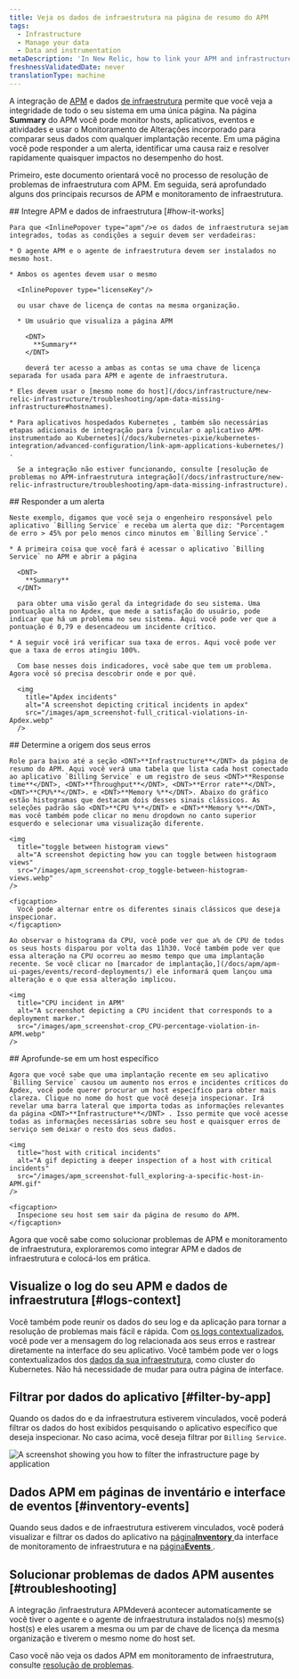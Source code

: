 ```yaml
---
title: Veja os dados de infraestrutura na página de resumo do APM
tags:
  - Infrastructure
  - Manage your data
  - Data and instrumentation
metaDescription: 'In New Relic, how to link your APM and infrastructure data together.'
freshnessValidatedDate: never
translationType: machine
---
```


A integração de [APM](/docs/apm/new-relic-apm/getting-started/welcome-new-relic-apm) e dados [de infraestrutura](/docs/infrastructure/new-relic-infrastructure/getting-started/welcome-new-relic-infrastructure) permite que você veja a integridade de todo o seu sistema em uma única página. Na página <DNT>**Summary**</DNT> do APM você pode monitor hosts, aplicativos, eventos e <InlinePopover type="alerts"/>atividades e usar o Monitoramento de Alterações incorporado para comparar seus dados com qualquer implantação recente. Em uma página você pode responder a um alerta, identificar uma causa raiz e resolver rapidamente quaisquer impactos no desempenho do host.

Primeiro, este documento orientará você no processo de resolução de problemas de infraestrutura com APM. Em seguida, será aprofundado alguns dos principais recursos de APM e monitoramento de infraestrutura.

<Steps>
  <Step>
    ## Integre APM e dados de infraestrutura [#how-it-works]

    Para que <InlinePopover type="apm"/>e os dados de infraestrutura sejam integrados, todas as condições a seguir devem ser verdadeiras:

    * O agente APM e o agente de infraestrutura devem ser instalados no mesmo host.

    * Ambos os agentes devem usar o mesmo

      <InlinePopover type="licenseKey"/>

      ou usar chave de licença de contas na mesma organização.

      * Um usuário que visualiza a página APM

        <DNT>
          **Summary**
        </DNT>

        deverá ter acesso a ambas as contas se uma chave de licença separada for usada para APM e agente de infraestrutura.

    * Eles devem usar o [mesmo nome do host](/docs/infrastructure/new-relic-infrastructure/troubleshooting/apm-data-missing-infrastructure#hostnames).

    * Para aplicativos hospedados Kubernetes , também são necessárias etapas adicionais de integração para [vincular o aplicativo APM-instrumentado ao Kubernetes](/docs/kubernetes-pixie/kubernetes-integration/advanced-configuration/link-apm-applications-kubernetes/) .

      Se a integração não estiver funcionando, consulte [resolução de problemas no APM-infraestrutura integração](/docs/infrastructure/new-relic-infrastructure/troubleshooting/apm-data-missing-infrastructure).
  </Step>

  <Step>
    ## Responder a um alerta

    Neste exemplo, digamos que você seja o engenheiro responsável pelo aplicativo `Billing Service` e receba um alerta que diz: "Porcentagem de erro > 45% por pelo menos cinco minutos em `Billing Service`."

    * A primeira coisa que você fará é acessar o aplicativo `Billing Service` no APM e abrir a página

      <DNT>
        **Summary**
      </DNT>

      para obter uma visão geral da integridade do seu sistema. Uma pontuação alta no Apdex, que mede a satisfação do usuário, pode indicar que há um problema no seu sistema. Aqui você pode ver que a pontuação é 0,79 e desencadeou um incidente crítico.

    * A seguir você irá verificar sua taxa de erros. Aqui você pode ver que a taxa de erros atingiu 100%.

      Com base nesses dois indicadores, você sabe que tem um problema. Agora você só precisa descobrir onde e por quê.

      <img
        title="Apdex incidents"
        alt="A screenshot depicting critical incidents in apdex"
        src="/images/apm_screenshot-full_critical-violations-in-Apdex.webp"
      />
  </Step>

  <Step>
    ## Determine a origem dos seus erros

    Role para baixo até a seção <DNT>**Infrastructure**</DNT> da página de resumo do APM. Aqui você verá uma tabela que lista cada host conectado ao aplicativo `Billing Service` e um registro de seus <DNT>**Response time**</DNT>, <DNT>**Throughput**</DNT>, <DNT>**Error rate**</DNT>, <DNT>**CPU%**</DNT>. e <DNT>**Memory %**</DNT>. Abaixo do gráfico estão histogramas que destacam dois desses sinais clássicos. As seleções padrão são <DNT>**CPU %**</DNT> e <DNT>**Memory %**</DNT>, mas você também pode clicar no menu dropdown no canto superior esquerdo e selecionar uma visualização diferente.

    <img
      title="toggle between histogram views"
      alt="A screenshot depicting how you can toggle between histograom views"
      src="/images/apm_screenshot-crop_toggle-between-histogram-views.webp"
    />

    <figcaption>
      Você pode alternar entre os diferentes sinais clássicos que deseja inspecionar.
    </figcaption>

    Ao observar o histograma da CPU, você pode ver que a% de CPU de todos os seus hosts disparou por volta das 11h30. Você também pode ver que essa alteração na CPU ocorreu ao mesmo tempo que uma implantação recente. Se você clicar no [marcador de implantação,](/docs/apm/apm-ui-pages/events/record-deployments/) ele informará quem lançou uma alteração e o que essa alteração implicou.

    <img
      title="CPU incident in APM"
      alt="A screenshot depicting a CPU incident that corresponds to a deployment marker."
      src="/images/apm_screenshot-crop_CPU-percentage-violation-in-APM.webp"
    />
  </Step>

  <Step>
    ## Aprofunde-se em um host específico

    Agora que você sabe que uma implantação recente em seu aplicativo `Billing Service` causou um aumento nos erros e incidentes críticos do Apdex, você pode querer procurar um host específico para obter mais clareza. Clique no nome do host que você deseja inspecionar. Irá revelar uma barra lateral que importa todas as informações relevantes da página <DNT>**Infrastructure**</DNT> . Isso permite que você acesse todas as informações necessárias sobre seu host e quaisquer erros de serviço sem deixar o resto dos seus dados.

    <img
      title="host with critical incidents"
      alt="A gif depicting a deeper inspection of a host with critical incidents"
      src="/images/apm_screenshot-full_exploring-a-specific-host-in-APM.gif"
    />

    <figcaption>
      Inspecione seu host sem sair da página de resumo do APM.
    </figcaption>
  </Step>
</Steps>

Agora que você sabe como solucionar problemas de APM e monitoramento de infraestrutura, exploraremos como integrar APM e dados de infraestrutura e colocá-los em prática.

## Visualize o log do seu APM e dados de infraestrutura [#logs-context]

Você também pode reunir os dados do seu log e da aplicação para tornar a resolução de problemas mais fácil e rápida. Com [os logs contextualizados](/docs/logs/logs-context/configure-logs-context-apm-agents/), você pode ver a mensagem do log relacionada aos seus erros e rastrear diretamente na interface do seu aplicativo. Você também pode ver o logs contextualizados dos [dados da sua infraestrutura](/docs/logs/forward-logs/forward-your-logs-using-infrastructure-agent/), como cluster do Kubernetes. Não há necessidade de mudar para outra página de interface.

## Filtrar por dados do aplicativo [#filter-by-app]

Quando os dados do <InlinePopover type="apm"/>e da infraestrutura estiverem vinculados, você poderá filtrar os dados do host exibidos pesquisando o aplicativo específico que deseja inspecionar. No caso acima, você deseja filtrar por `Billing Service`.

<img
  title="filter by application"
  alt="A screenshot showing you how to filter the infrastructure page by application"
  src="/images/apm_screenshot-full_filter-by-application.webp"
/>

## Dados APM em páginas de inventário e interface de eventos [#inventory-events]

Quando seus dados <InlinePopover type="apm"/>e de infraestrutura estiverem vinculados, você poderá visualizar e filtrar os dados do aplicativo na [página<DNT>**Inventory**</DNT> ](/docs/infrastructure/new-relic-infrastructure/infrastructure-ui-pages/infrastructure-inventory-page-search-your-entire-infrastructure)da interface de monitoramento de infraestrutura e na [página<DNT>**Events**</DNT> ](/docs/infrastructure/new-relic-infrastructure/infrastructure-ui-pages/infrastructure-events-page-live-feed-every-agent).

## Solucionar problemas de dados APM ausentes [#troubleshooting]

A integração /infraestrutura APMdeverá acontecer automaticamente se você tiver o <InlinePopover type="apm"/>agente e o agente de infraestrutura instalados no(s) mesmo(s) host(s) e eles usarem a mesma <InlinePopover type="licenseKey"/>ou um par de chave de licença da mesma organização e tiverem o mesmo nome do host set.

Caso você não veja os dados APM em monitoramento de infraestrutura, consulte [resolução de problemas](/docs/infrastructure/new-relic-infrastructure/troubleshooting/troubleshooting-apm-data-not-infrastructure).
